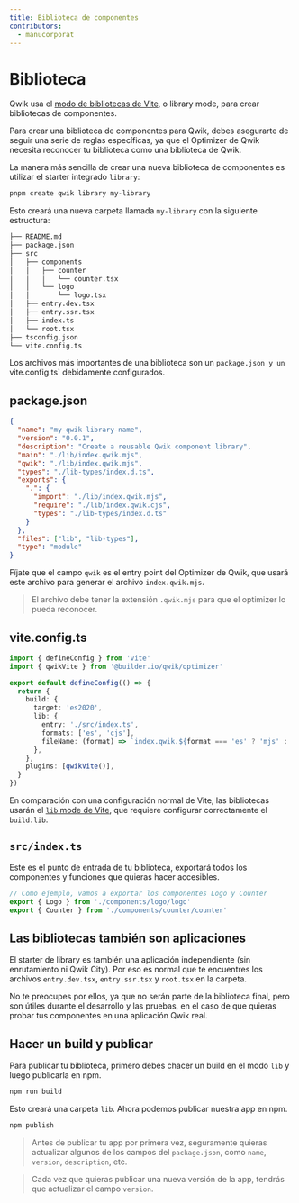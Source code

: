 ```yaml
---
title: Biblioteca de componentes
contributors:
  - manucorporat
---
```


# Biblioteca

Qwik usa el [modo de bibliotecas de Vite](https://vitejs.dev/guide/build.html#library-mode), o library mode, para crear bibliotecas de componentes.

Para crear una biblioteca de componentes para Qwik, debes asegurarte de seguir una serie de reglas específicas, ya que el Optimizer de Qwik necesita reconocer tu biblioteca como una biblioteca de Qwik.

La manera más sencilla de crear una nueva biblioteca de componentes es utilizar el starter integrado `library`:

```bash
pnpm create qwik library my-library
```

Esto creará una nueva carpeta llamada `my-library` con la siguiente estructura:

```bash {2,11,14}
├── README.md
├── package.json
├── src
│   ├── components
│   │   ├── counter
│   │   │   └── counter.tsx
│   │   └── logo
│   │       └── logo.tsx
│   ├── entry.dev.tsx
│   ├── entry.ssr.tsx
│   ├── index.ts
│   └── root.tsx
├── tsconfig.json
└── vite.config.ts
```

Los archivos más importantes de una biblioteca son un `package.json y un `vite.config.ts` debidamente configurados.

## package.json

```json
{
  "name": "my-qwik-library-name",
  "version": "0.0.1",
  "description": "Create a reusable Qwik component library",
  "main": "./lib/index.qwik.mjs",
  "qwik": "./lib/index.qwik.mjs",
  "types": "./lib-types/index.d.ts",
  "exports": {
    ".": {
      "import": "./lib/index.qwik.mjs",
      "require": "./lib/index.qwik.cjs",
      "types": "./lib-types/index.d.ts"
    }
  },
  "files": ["lib", "lib-types"],
  "type": "module"
}
```

Fíjate que el campo `qwik` es el entry point del Optimizer de Qwik, que usará este archivo para generar el archivo `index.qwik.mjs`.

> El archivo debe tener la extensión `.qwik.mjs` para que el optimizer lo pueda reconocer.

## vite.config.ts

```ts {8-12}
import { defineConfig } from 'vite'
import { qwikVite } from '@builder.io/qwik/optimizer'

export default defineConfig(() => {
  return {
    build: {
      target: 'es2020',
      lib: {
        entry: './src/index.ts',
        formats: ['es', 'cjs'],
        fileName: (format) => `index.qwik.${format === 'es' ? 'mjs' : 'cjs'}`,
      },
    },
    plugins: [qwikVite()],
  }
})
```

En comparación con una configuración normal de Vite, las bibliotecas usarán el [`lib` mode de Vite](https://vitejs.dev/guide/build.html#library-mode), que requiere configurar correctamente el `build.lib`.

## `src/index.ts`

Este es el punto de entrada de tu biblioteca, exportará todos los componentes y funciones que quieras hacer accesibles.

```ts
// Como ejemplo, vamos a exportar los componentes Logo y Counter
export { Logo } from './components/logo/logo'
export { Counter } from './components/counter/counter'
```

## Las bibliotecas también son aplicaciones

El starter de library es también una aplicación independiente (sin enrutamiento ni Qwik City). Por eso es normal que te encuentres los archivos `entry.dev.tsx`, `entry.ssr.tsx` y `root.tsx` en la carpeta.

No te preocupes por ellos, ya que no serán parte de la biblioteca final, pero son útiles durante el desarrollo y las pruebas, en el caso de que quieras probar tus componentes en una aplicación Qwik real.

## Hacer un build y publicar

Para publicar tu biblioteca, primero debes chacer un build en el modo `lib` y luego publicarla en npm.

```bash
npm run build
```

Esto creará una carpeta `lib`. Ahora podemos publicar nuestra app en npm.

```bash {2,11,14}
npm publish
```

> Antes de publicar tu app por primera vez, seguramente quieras actualizar algunos de los campos del `package.json`, como `name`, `version`, `description`, etc.

> Cada vez que quieras publicar una nueva versión de la app, tendrás que actualizar el campo `version`.

